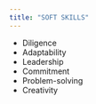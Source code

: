 ```yaml
---
title: "SOFT SKILLS"
---
```


- Diligence
- Adaptability
- Leadership
- Commitment
- Problem-solving
- Creativity